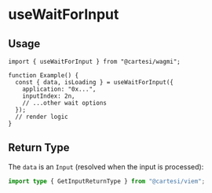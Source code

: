 # useWaitForInput

## Usage

```tsx twoslash
import { useWaitForInput } from "@cartesi/wagmi";

function Example() {
  const { data, isLoading } = useWaitForInput({
    application: "0x...",
    inputIndex: 2n,
    // ...other wait options
  });
  // render logic
}
```

## Return Type

The `data` is an `Input` (resolved when the input is processed):

```ts twoslash
import type { GetInputReturnType } from "@cartesi/viem";
```
